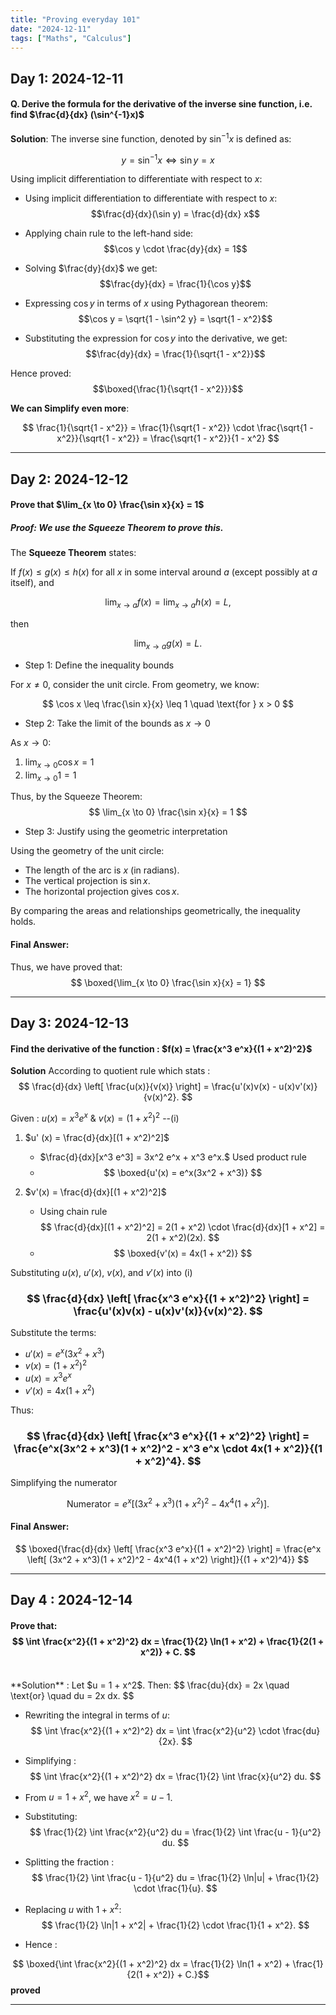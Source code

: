 ```yaml
---
title: "Proving everyday 101"
date: "2024-12-11"
tags: ["Maths", "Calculus"]
---
```


## Day 1: 2024-12-11

#### Q. Derive the formula for the derivative of the inverse sine function, i.e. find $\frac{d}{dx} (\sin^{-1}x)$

**Solution**: The inverse sine function, denoted by $\sin^{-1}x$ is defined as:

$$
y = \sin^{-1} x \iff \sin y = x
$$

Using implicit differentiation to differentiate with respect to $x$:

* Using implicit differentiation to differentiate with respect to $x$:
  $$\frac{d}{dx}(\sin y) = \frac{d}{dx} x$$

* Applying chain rule to the left-hand side:
  $$\cos y \cdot \frac{dy}{dx} = 1$$

* Solving $\frac{dy}{dx}$ we get:
  $$\frac{dy}{dx} = \frac{1}{\cos y}$$

* Expressing $\cos y$ in terms of $x$ using Pythagorean theorem:
  $$\cos y = \sqrt{1 - \sin^2 y} = \sqrt{1 - x^2}$$

* Substituting the expression for $\cos y$ into the derivative, we get:
  $$\frac{dy}{dx} = \frac{1}{\sqrt{1 - x^2}}$$

Hence proved: $$\boxed{\frac{1}{\sqrt{1 - x^2}}}$$

**We can Simplify even more**:

$$
\frac{1}{\sqrt{1 - x^2}} = \frac{1}{\sqrt{1 - x^2}} \cdot \frac{\sqrt{1 - x^2}}{\sqrt{1 - x^2}} = \frac{\sqrt{1 - x^2}}{1 - x^2}
$$

----- 


## Day 2: 2024-12-12

#### Prove that $\lim_{x \to 0} \frac{\sin x}{x} = 1$

##### Proof: We use the Squeeze Theorem to prove this.

The **Squeeze Theorem** states:

If $f(x) \leq g(x) \leq h(x)$ for all $x$ in some interval around $a$ (except possibly at $a$ itself), and

$$ \lim_{x \to a} f(x) = \lim_{x \to a} h(x) = L, $$

then

$$ \lim_{x \to a} g(x) = L. $$

- Step 1: Define the inequality bounds

For $x \neq 0$, consider the unit circle. From geometry, we know:

$$ \cos x \leq \frac{\sin x}{x} \leq 1 \quad \text{for } x > 0 $$

- Step 2: Take the limit of the bounds as $x \to 0$

As $x \to 0$:

1. $\lim_{x \to 0} \cos x = 1$  
2. $\lim_{x \to 0} 1 = 1$

Thus, by the Squeeze Theorem: $$ \lim_{x \to 0} \frac{\sin x}{x} = 1 $$

- Step 3: Justify using the geometric interpretation

Using the geometry of the unit circle:
- The length of the arc is $x$ (in radians).
- The vertical projection is $\sin x$.
- The horizontal projection gives $\cos x$.

By comparing the areas and relationships geometrically, the inequality holds.

#### Final Answer:

Thus, we have proved that: $$ \boxed{\lim_{x \to 0} \frac{\sin x}{x} = 1} $$


-----

## Day 3: 2024-12-13

#### Find the derivative of the function : $f(x) = \frac{x^3 e^x}{(1 + x^2)^2}$

**Solution** According to quotient rule which stats : $$ \frac{d}{dx} \left[ \frac{u(x)}{v(x)} \right] = \frac{u'(x)v(x) - u(x)v'(x)}{v(x)^2}. $$

Given : $u(x) = x^3 e^x$ & $v(x) = (1 + x^2)^2$ --(i)

1. $u' (x) = \frac{d}{dx}[(1 + x^2)^2]$
    - $\frac{d}{dx}[x^3 e^3] = 3x^2 e^x + x^3 e^x.$ Used product rule
    - $$ \boxed{u'(x) = e^x(3x^2 + x^3)} $$

2. $v'(x) = \frac{d}{dx}[(1 + x^2)^2]$
    - Using chain rule $$ \frac{d}{dx}[(1 + x^2)^2] = 2(1 + x^2) \cdot \frac{d}{dx}[1 + x^2] = 2(1 + x^2)(2x). $$
    - $$ \boxed{v'(x) = 4x(1 + x^2)} $$

Substituting $u(x)$, $u'(x)$, $v(x)$, and $v'(x)$ into (i)

### $$ \frac{d}{dx} \left[ \frac{x^3 e^x}{(1 + x^2)^2} \right] = \frac{u'(x)v(x) - u(x)v'(x)}{v(x)^2}. $$

Substitute the terms:

- $u'(x) = e^x(3x^2 + x^3)$
- $v(x) = (1 + x^2)^2$
- $u(x) = x^3 e^x$
- $v'(x) = 4x(1 + x^2)$

Thus:

### $$ \frac{d}{dx} \left[ \frac{x^3 e^x}{(1 + x^2)^2} \right] = \frac{e^x(3x^2 + x^3)(1 + x^2)^2 - x^3 e^x \cdot 4x(1 + x^2)}{(1 + x^2)^4}. $$

Simplifying the numerator

$$ \text{Numerator} = e^x \left[ (3x^2 + x^3)(1 + x^2)^2 - 4x^4(1 + x^2) \right]. $$

#### Final Answer:

$$ \boxed{\frac{d}{dx} \left[ \frac{x^3 e^x}{(1 + x^2)^2} \right] = \frac{e^x \left[ (3x^2 + x^3)(1 + x^2)^2 - 4x^4(1 + x^2) \right]}{(1 + x^2)^4}} $$

---- 

## Day 4 : 2024-12-14

#### Prove that: $$ \int \frac{x^2}{(1 + x^2)^2} dx = \frac{1}{2} \ln(1 + x^2) + \frac{1}{2(1 + x^2)} + C. $$
<br />
**Solution** : Let $u = 1 + x^2$. Then: $$ \frac{du}{dx} = 2x \quad \text{or} \quad du = 2x dx. $$

- Rewriting the integral in terms of $u$: $$ \int \frac{x^2}{(1 + x^2)^2} dx = \int \frac{x^2}{u^2} \cdot \frac{du}{2x}. $$

- Simplifying : $$ \int \frac{x^2}{(1 + x^2)^2} dx = \frac{1}{2} \int \frac{x}{u^2} du. $$

- From $u = 1 + x^2$, we have $x^2 = u - 1$.

- Substituting: $$ \frac{1}{2} \int \frac{x^2}{u^2} du = \frac{1}{2} \int \frac{u - 1}{u^2} du. $$

- Splitting the fraction : $$ \frac{1}{2} \int \frac{u - 1}{u^2} du = \frac{1}{2} \ln|u| + \frac{1}{2} \cdot \frac{1}{u}. $$

- Replacing $u$ with $1 + x^2$: $$ \frac{1}{2} \ln|1 + x^2| + \frac{1}{2} \cdot \frac{1}{1 + x^2}. $$

- Hence : 

$$ \boxed{\int \frac{x^2}{(1 + x^2)^2} dx = \frac{1}{2} \ln(1 + x^2) + \frac{1}{2(1 + x^2)} + C.}$$ **proved**

--- 